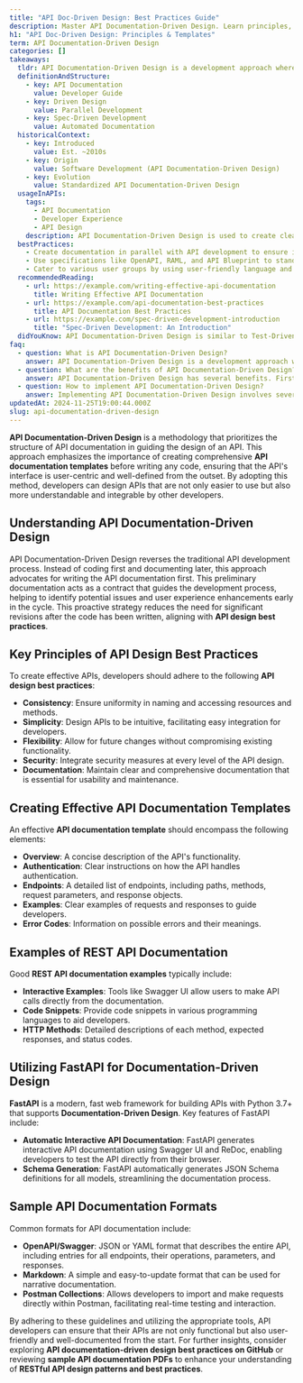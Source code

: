 ```yaml
---
title: "API Doc-Driven Design: Best Practices Guide"
description: Master API Documentation-Driven Design. Learn principles, create templates, explore RESTful API patterns. Start now.
h1: "API Doc-Driven Design: Principles & Templates"
term: API Documentation-Driven Design
categories: []
takeaways:
  tldr: API Documentation-Driven Design is a development approach where API documentation is created in parallel with API development, enhancing usability and developer experience.
  definitionAndStructure:
    - key: API Documentation
      value: Developer Guide
    - key: Driven Design
      value: Parallel Development
    - key: Spec-Driven Development
      value: Automated Documentation
  historicalContext:
    - key: Introduced
      value: Est. ~2010s
    - key: Origin
      value: Software Development (API Documentation-Driven Design)
    - key: Evolution
      value: Standardized API Documentation-Driven Design
  usageInAPIs:
    tags:
      - API Documentation
      - Developer Experience
      - API Design
    description: API Documentation-Driven Design is used to create clear, user-friendly API documentation that enhances developer experience. It involves creating documentation in parallel with API development, often using specifications like OpenAPI for standardization. This approach ensures that the API documentation is always up-to-date and accurately reflects the API's capabilities.
  bestPractices:
    - Create documentation in parallel with API development to ensure it's always up-to-date.
    - Use specifications like OpenAPI, RAML, and API Blueprint to standardize and automate the documentation process.
    - Cater to various user groups by using user-friendly language and providing clear instructions.
  recommendedReading:
    - url: https://example.com/writing-effective-api-documentation
      title: Writing Effective API Documentation
    - url: https://example.com/api-documentation-best-practices
      title: API Documentation Best Practices
    - url: https://example.com/spec-driven-development-introduction
      title: "Spec-Driven Development: An Introduction"
  didYouKnow: API Documentation-Driven Design is similar to Test-Driven Development, where tests are written before the code, ensuring that the code meets the requirements from the start.
faq:
  - question: What is API Documentation-Driven Design?
    answer: API Documentation-Driven Design is a development approach where the API documentation is written before the actual API is developed. The idea is to define the API's functionality, endpoints, request/response formats, and error codes in the documentation first. This approach helps to ensure that the API is designed with the end-user in mind, and it can also help to identify potential issues or gaps in the API's design before any code is written. It's a part of the larger concept of 'Design First' approach in API development.
  - question: What are the benefits of API Documentation-Driven Design?
    answer: API Documentation-Driven Design has several benefits. First, it ensures that the API is user-centric because it forces developers to think about how the API will be used before they start coding. Second, it can help to identify potential issues or gaps in the API's design early in the development process, which can save time and resources. Third, it can make the development process more efficient by providing a clear roadmap for developers to follow. Finally, it can improve the quality of the API documentation, as the documentation is considered an integral part of the development process, not an afterthought.
  - question: How to implement API Documentation-Driven Design?
    answer: Implementing API Documentation-Driven Design involves several steps. First, you need to define the functionality of your API and write detailed documentation that includes information about the API's endpoints, request/response formats, and error codes. Tools like Swagger or Apiary can be used to create this documentation. Once the documentation is complete, you can use it as a guide to develop your API. As you develop the API, you should continuously update the documentation to reflect any changes or additions to the API. Finally, once the API is complete, you should review the documentation to ensure it accurately represents the API's functionality.
updatedAt: 2024-11-25T19:00:44.000Z
slug: api-documentation-driven-design
---
```


**API Documentation-Driven Design** is a methodology that prioritizes the structure of API documentation in guiding the design of an API. This approach emphasizes the importance of creating comprehensive **API documentation templates** before writing any code, ensuring that the API's interface is user-centric and well-defined from the outset. By adopting this method, developers can design APIs that are not only easier to use but also more understandable and integrable by other developers.

## Understanding API Documentation-Driven Design

API Documentation-Driven Design reverses the traditional API development process. Instead of coding first and documenting later, this approach advocates for writing the API documentation first. This preliminary documentation acts as a contract that guides the development process, helping to identify potential issues and user experience enhancements early in the cycle. This proactive strategy reduces the need for significant revisions after the code has been written, aligning with **API design best practices**.

## Key Principles of API Design Best Practices

To create effective APIs, developers should adhere to the following **API design best practices**:

- **Consistency**: Ensure uniformity in naming and accessing resources and methods.
- **Simplicity**: Design APIs to be intuitive, facilitating easy integration for developers.
- **Flexibility**: Allow for future changes without compromising existing functionality.
- **Security**: Integrate security measures at every level of the API design.
- **Documentation**: Maintain clear and comprehensive documentation that is essential for usability and maintenance.

## Creating Effective API Documentation Templates

An effective **API documentation template** should encompass the following elements:

- **Overview**: A concise description of the API's functionality.
- **Authentication**: Clear instructions on how the API handles authentication.
- **Endpoints**: A detailed list of endpoints, including paths, methods, request parameters, and response objects.
- **Examples**: Clear examples of requests and responses to guide developers.
- **Error Codes**: Information on possible errors and their meanings.

## Examples of REST API Documentation

Good **REST API documentation examples** typically include:

- **Interactive Examples**: Tools like Swagger UI allow users to make API calls directly from the documentation.
- **Code Snippets**: Provide code snippets in various programming languages to aid developers.
- **HTTP Methods**: Detailed descriptions of each method, expected responses, and status codes.

## Utilizing FastAPI for Documentation-Driven Design

**FastAPI** is a modern, fast web framework for building APIs with Python 3.7+ that supports **Documentation-Driven Design**. Key features of FastAPI include:

- **Automatic Interactive API Documentation**: FastAPI generates interactive API documentation using Swagger UI and ReDoc, enabling developers to test the API directly from their browser.
- **Schema Generation**: FastAPI automatically generates JSON Schema definitions for all models, streamlining the documentation process.

## Sample API Documentation Formats

Common formats for API documentation include:

- **OpenAPI/Swagger**: JSON or YAML format that describes the entire API, including entries for all endpoints, their operations, parameters, and responses.
- **Markdown**: A simple and easy-to-update format that can be used for narrative documentation.
- **Postman Collections**: Allows developers to import and make requests directly within Postman, facilitating real-time testing and interaction.

By adhering to these guidelines and utilizing the appropriate tools, API developers can ensure that their APIs are not only functional but also user-friendly and well-documented from the start. For further insights, consider exploring **API documentation-driven design best practices on GitHub** or reviewing **sample API documentation PDFs** to enhance your understanding of **RESTful API design patterns and best practices**.